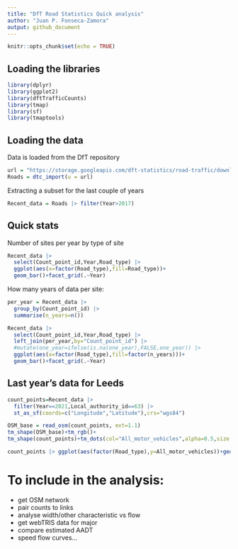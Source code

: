 ```yaml
---
title: "DfT Road Statistics Quick analysis"
author: "Juan P. Fonseca-Zamora"
output: github_document
---
```


```r
knitr::opts_chunk$set(echo = TRUE)
```

## Loading the libraries

```r
library(dplyr)
library(ggplot2)
library(dftTrafficCounts)
library(tmap)
library(sf)
library(tmaptools)
```

## Loading the data

Data is loaded from the DfT repository

```r
url = "https://storage.googleapis.com/dft-statistics/road-traffic/downloads/data-gov-uk/dft_traffic_counts_aadf.zip"
Roads = dtc_import(u = url)
```

Extracting a subset for the last couple of years

```r
Recent_data = Roads |> filter(Year>2017)
```

## Quick stats

Number of sites per year by type of site

```r
Recent_data |>
  select(Count_point_id,Year,Road_type) |>
  ggplot(aes(x=factor(Road_type),fill=Road_type))+
  geom_bar()+facet_grid(.~Year)
```

How many years of data per site:

```r
per_year = Recent_data |> 
  group_by(Count_point_id) |>
  summarise(n_years=n()) 

```

```r
Recent_data |>
  select(Count_point_id,Year,Road_type) |>
  left_join(per_year,by="Count_point_id") |> 
  #mutate(one_year=ifelse(is.na(one_year),FALSE,one_year)) |> 
  ggplot(aes(x=factor(Road_type),fill=factor(n_years)))+
  geom_bar()+facet_grid(.~Year)

```
## Last year's data for Leeds
```r
count_points=Recent_data |>
  filter(Year==2021,Local_authority_id==63) |>
  st_as_sf(coords=c("Longitude","Latitude"),crs="wgs84")

OSM_base = read_osm(count_points, ext=1.1)
tm_shape(OSM_base)+tm_rgb()+
tm_shape(count_points)+tm_dots(col="All_motor_vehicles",alpha=0.5,size = 1,palette = "viridis")
```
```r
count_points |> ggplot(aes(factor(Road_type),y=All_motor_vehicles))+geom_jitter(alpha=0.3)+geom_boxplot(outlier.alpha = 0)
```

# To include in the analysis:
- get OSM network
- pair counts to links
- analyse width/other characteristic vs flow
- get webTRIS data for major 
- compare estimated AADT
- speed flow curves...


